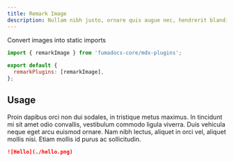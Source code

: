 ```yaml
---
title: Remark Image
description: Nullam nibh justo, ornare quis augue nec, hendrerit blandit mi. In hac habitasse platea dictumst.
---
```


Convert images into static imports

```js title="Install"
import { remarkImage } from 'fumadocs-core/mdx-plugins';
 
export default {
  remarkPlugins: [remarkImage],
};
```

## Usage

Proin dapibus orci non dui sodales, in tristique metus maximus. In tincidunt mi sit amet odio convallis, vestibulum commodo ligula viverra. Duis vehicula neque eget arcu euismod ornare. Nam nibh lectus, aliquet in orci vel, aliquet mollis nisi. Etiam mollis id purus ac sollicitudin.

```markdown
![Hello](./hello.png)

```
